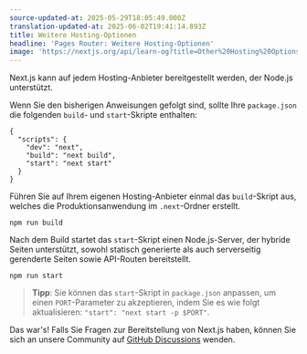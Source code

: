 ```yaml
---
source-updated-at: 2025-05-29T18:05:49.000Z
translation-updated-at: 2025-06-02T19:41:14.893Z
title: Weitere Hosting-Optionen
headline: 'Pages Router: Weitere Hosting-Optionen'
image: 'https://nextjs.org/api/learn-og?title=Other%20Hosting%20Options&amp;chapter=46'
---
```


Next.js kann auf jedem Hosting-Anbieter bereitgestellt werden, der Node.js unterstützt.

Wenn Sie den bisherigen Anweisungen gefolgt sind, sollte Ihre `package.json` die folgenden `build`- und `start`-Skripte enthalten:

```
{
  "scripts": {
    "dev": "next",
    "build": "next build",
    "start": "next start"
  }
}
```

Führen Sie auf Ihrem eigenen Hosting-Anbieter einmal das `build`-Skript aus, welches die Produktionsanwendung im `.next`-Ordner erstellt.

```
npm run build
```

Nach dem Build startet das `start`-Skript einen Node.js-Server, der hybride Seiten unterstützt, sowohl statisch generierte als auch serverseitig gerenderte Seiten sowie API-Routen bereitstellt.

```
npm run start
```

> **Tipp**: Sie können das `start`-Skript in `package.json` anpassen, um einen `PORT`-Parameter zu akzeptieren, indem Sie es wie folgt aktualisieren: `"start": "next start -p $PORT"`.

Das war's! Falls Sie Fragen zur Bereitstellung von Next.js haben, können Sie sich an unsere Community auf [GitHub Discussions](https://github.com/vercel/next.js/discussions) wenden.